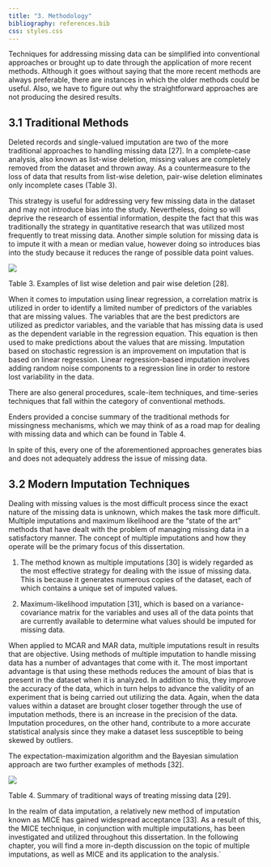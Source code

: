 ```yaml
---
title: "3. Methodology"
bibliography: references.bib
css: styles.css
---
```


Techniques for addressing missing data can be simplified into conventional approaches or brought up to date through the application of more recent methods. Although it goes without saying that the more recent methods are always preferable, there are instances in which the older methods could be useful. Also, we have to figure out why the straightforward approaches are not producing the desired results.

## 3.1 Traditional Methods

Deleted records and single-valued imputation are two of the more traditional approaches to handling missing data \[27\]. In a complete-case analysis, also known as list-wise deletion, missing values are completely removed from the dataset and thrown away. As a countermeasure to the loss of data that results from list-wise deletion, pair-wise deletion eliminates only incomplete cases (Table 3).

This strategy is useful for addressing very few missing data in the dataset and may not introduce bias into the study. Nevertheless, doing so will deprive the research of essential information, despite the fact that this was traditionally the strategy in quantitative research that was utilized most frequently to treat missing data. Another simple solution for missing data is to impute it with a mean or median value, however doing so introduces bias into the study because it reduces the range of possible data point values.

![](imgs/methTable3.png)

Table 3. Examples of list wise deletion and pair wise deletion \[28\].

When it comes to imputation using linear regression, a correlation matrix is utilized in order to identify a limited number of predictors of the variables that are missing values. The variables that are the best predictors are utilized as predictor variables, and the variable that has missing data is used as the dependent variable in the regression equation. This equation is then used to make predictions about the values that are missing. Imputation based on stochastic regression is an improvement on imputation that is based on linear regression. Linear regression-based imputation involves adding random noise components to a regression line in order to restore lost variability in the data.

There are also general procedures, scale-item techniques, and time-series techniques that fall within the category of conventional methods.

Enders provided a concise summary of the traditional methods for missingness mechanisms, which we may think of as a road map for dealing with missing data and which can be found in Table 4.

In spite of this, every one of the aforementioned approaches generates bias and does not adequately address the issue of missing data.

## 3.2 Modern Imputation Techniques

Dealing with missing values is the most difficult process since the exact nature of the missing data is unknown, which makes the task more difficult. Multiple imputations and maximum likelihood are the "state of the art" methods that have dealt with the problem of managing missing data in a satisfactory manner. The concept of multiple imputations and how they operate will be the primary focus of this dissertation.

1)  The method known as multiple imputations \[30\] is widely regarded as the most effective strategy for dealing with the issue of missing data. This is because it generates numerous copies of the dataset, each of which contains a unique set of imputed values.

2)  Maximum-likelihood imputation \[31\], which is based on a variance-covariance matrix for the variables and uses all of the data points that are currently available to determine what values should be imputed for missing data.

When applied to MCAR and MAR data, multiple imputations result in results that are objective. Using methods of multiple imputation to handle missing data has a number of advantages that come with it. The most important advantage is that using these methods reduces the amount of bias that is present in the dataset when it is analyzed. In addition to this, they improve the accuracy of the data, which in turn helps to advance the validity of an experiment that is being carried out utilizing the data. Again, when the data values within a dataset are brought closer together through the use of imputation methods, there is an increase in the precision of the data. Imputation procedures, on the other hand, contribute to a more accurate statistical analysis since they make a dataset less susceptible to being skewed by outliers.

The expectation-maximization algorithm and the Bayesian simulation approach are two further examples of methods \[32\].

![](imgs/methTable4.png)

Table 4. Summary of traditional ways of treating missing data \[29\].

In the realm of data imputation, a relatively new method of imputation known as MICE has gained widespread acceptance \[33\]. As a result of this, the MICE technique, in conjunction with multiple imputations, has been investigated and utilized throughout this dissertation. In the following chapter, you will find a more in-depth discussion on the topic of multiple imputations, as well as MICE and its application to the analysis.\`
